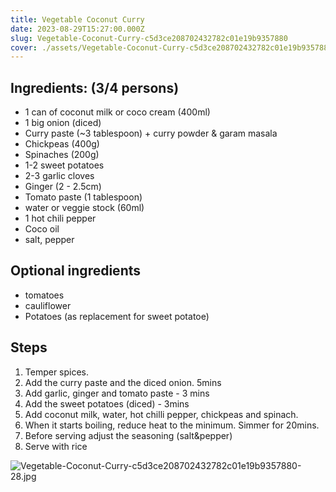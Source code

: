 ```yaml
---
title: Vegetable Coconut Curry
date: 2023-08-29T15:27:00.000Z
slug: Vegetable-Coconut-Curry-c5d3ce208702432782c01e19b9357880
cover: ./assets/Vegetable-Coconut-Curry-c5d3ce208702432782c01e19b9357880-cover.jpg
---
```


## Ingredients: (3/4 persons)

- 1 can of coconut milk or coco cream (400ml)
- 1 big onion (diced)
- Curry paste (~3 tablespoon) + curry powder & garam masala
- Chickpeas (400g)
- Spinaches (200g)
- 1-2 sweet potatoes
- 2-3 garlic cloves
- Ginger (2 - 2.5cm)
- Tomato paste (1 tablespoon)
- water or veggie stock (60ml)
- 1 hot chili pepper
- Coco oil
- salt, pepper

## Optional ingredients

- tomatoes
- cauliflower
- Potatoes (as replacement for sweet potatoe)

## Steps

1. Temper spices.
2. Add the curry paste and the diced onion. 5mins
3. Add garlic, ginger and tomato paste - 3 mins
4. Add the sweet potatoes (diced) - 3mins
5. Add coconut milk, water, hot chilli pepper, chickpeas and spinach.
6. When it starts boiling, reduce heat to the minimum. Simmer for 20mins.
7. Before serving adjust the seasoning (salt&pepper)
8. Serve with rice

![Vegetable-Coconut-Curry-c5d3ce208702432782c01e19b9357880-28.jpg](./assets/Vegetable-Coconut-Curry-c5d3ce208702432782c01e19b9357880-28.jpg)
